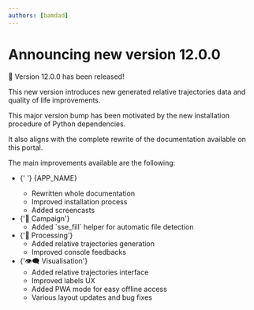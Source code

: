 ```yaml
---
authors: [bamdad]
---
```



# Announcing new version 12.0.0

🎉 Version 12.0.0 has been released!

This new version introduces new generated relative trajectories data and
quality of life improvements.

<Fragment>
  This major version bump has been motivated by the new installation procedure
  of <PythonIcon /> Python dependencies.
</Fragment>

It also aligns with the complete rewrite of the documentation available on this
portal.

The main improvements available are the following:

<ul>
  <li>
    <AppIcon />
    {'  '}
    {APP_NAME}
    <ul>
      <li>Rewritten whole documentation</li>
      <li>Improved installation process</li>
      <li>Added screencasts</li>
    </ul>
  </li>
  <li>
    {'📣 Campaign'}
    <ul>
      <li>Added `sse_fill` helper for automatic file detection</li>
    </ul>
  </li>
  <li>
    {'🧮 Processing'}
    <ul>
      <li>Added relative trajectories generation</li>
      <li>Improved console feedbacks</li>
    </ul>
  </li>
  <li>
    {'👁️‍🗨️ Visualisation'}
    <ul>
      <li>Added relative trajectories interface</li>
      <li>Improved labels UX</li>
      <li>Added PWA mode for easy offline access</li>
      <li>Various layout updates and bug fixes</li>
    </ul>
  </li>
</ul>
